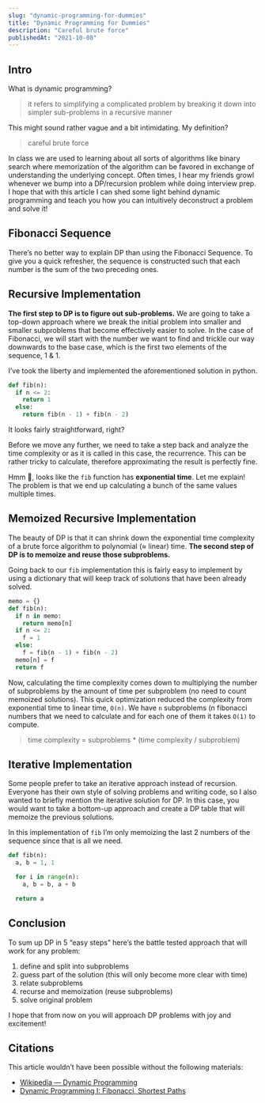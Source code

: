 ```yaml
---
slug: "dynamic-programming-for-dummies"
title: "Dynamic Programming for Dummies"
description: "Careful brute force"
publishedAt: "2021-10-08"
---
```



## Intro

What is dynamic programming?

> it refers to simplifying a complicated problem by breaking it down into simpler sub-problems in a recursive manner

This might sound rather vague and a bit intimidating. My definition?

> careful brute force

In class we are used to learning about all sorts of algorithms like binary search where memorization of the algorithm can be favored in exchange of understanding the underlying concept. Often times, I hear my friends growl whenever we bump into a DP/recursion problem while doing interview prep. I hope that with this article I can shed some light behind dynamic programming and teach you how you can intuitively deconstruct a problem and solve it!

## Fibonacci Sequence

There’s no better way to explain DP than using the Fibonacci Sequence. To give you a quick refresher, the sequence is constructed such that each number is the sum of the two preceding ones.

<FancyImage
  src="/images/journal/dynamic-programming-for-dummies/1.png"
  height="272px"
  width="640px"
  className="img-invert"
/>

## Recursive Implementation

**The first step to DP is to figure out sub-problems.** We are going to take a top-down approach where we break the initial problem into smaller and smaller subproblems that become effectively easier to solve. In the case of Fibonacci, we will start with the number we want to find and trickle our way downwards to the base case, which is the first two elements of the sequence, 1 & 1.

I’ve took the liberty and implemented the aforementioned solution in python.

```python
def fib(n):
  if n <= 2:
    return 1
  else:
    return fib(n - 1) + fib(n - 2)
```

It looks fairly straightforward, right?

Before we move any further, we need to take a step back and analyze the time complexity or as it is called in this case, the recurrence. This can be rather tricky to calculate, therefore approximating the result is perfectly fine.

<FancyImage
  src="/images/journal/dynamic-programming-for-dummies/2.png"
  height="413px"
  width="640px"
  className="img-invert"
/>

Hmm 🤔, looks like the `fib` function has **exponential time**. Let me explain! The problem is that we end up calculating a bunch of the same values multiple times.

<FancyImage
  src="/images/journal/dynamic-programming-for-dummies/3.png"
  height="447px"
  width="640px"
  className="img-invert"
/>

## Memoized Recursive Implementation

The beauty of DP is that it can shrink down the exponential time complexity of a brute force algorithm to polynomial (≈ linear) time. **The second step of DP is to memoize and reuse those subproblems.**

Going back to our `fib` implementation this is fairly easy to implement by using a dictionary that will keep track of solutions that have been already solved.

```python
memo = {}
def fib(n):
  if n in memo:
    return memo[n]
  if n <= 2:
    f = 1
  else:
    f = fib(n - 1) + fib(n - 2)
  memo[n] = f
  return f
```

Now, calculating the time complexity comes down to multiplying the number of subproblems by the amount of time per subproblem (no need to count memoized solutions). This quick optimization reduced the complexity from exponential time to linear time, `O(n)`. We have `n` subproblems (n fibonacci numbers that we need to calculate and for each one of them it takes `O(1)` to compute.

> time complexity = subproblems \* (time complexity / subproblem)

<FancyImage
  src="/images/journal/dynamic-programming-for-dummies/4.png"
  height="495px"
  width="640px"
  className="img-invert"
/>

## Iterative Implementation

Some people prefer to take an iterative approach instead of recursion. Everyone has their own style of solving problems and writing code, so I also wanted to briefly mention the iterative solution for DP. In this case, you would want to take a bottom-up approach and create a DP table that will memoize the previous solutions.

In this implementation of `fib` I’m only memoizing the last 2 numbers of the sequence since that is all we need.

```python
def fib(n):
  a, b = 1, 1

  for i in range(n):
    a, b = b, a + b

  return a
```

## Conclusion

To sum up DP in 5 “easy steps” here’s the battle tested approach that will work for any problem:

1. define and split into subproblems
2. guess part of the solution (this will only become more clear with time)
3. relate subproblems
4. recurse and memoization (reuse subproblems)
5. solve original problem

I hope that from now on you will approach DP problems with joy and excitement!

## Citations

This article wouldn’t have been possible without the following materials:

- [Wikipedia — Dynamic Programming](https://en.wikipedia.org/wiki/Dynamic_programming)
- [Dynamic Programming I: Fibonacci, Shortest Paths](https://www.youtube.com/watch?v=OQ5jsbhAv_M)
